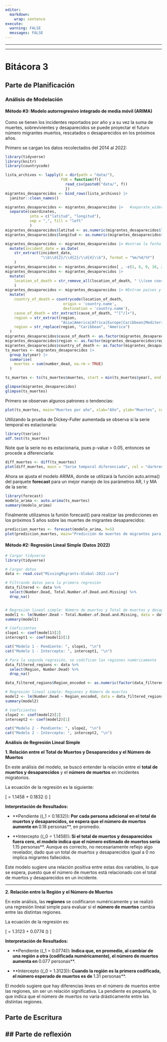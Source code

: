 ```yaml
---
editor: 
  markdown: 
    wrap: sentence
execute: 
  warning: FALSE
  messages: FALSE
---
```


------------------------------------------------------------------------

------------------------------------------------------------------------

# Bitácora 3

## Parte de Planificación

### Análisis de Modelación

#### Método #3: Modelo autorregresivo integrado de media móvil (ARIMA)

Como se tienen los incidentes reportados por año y a su vez la suma de muertes, sobrevivientes y desaparecidos se puede proyectar el futuro número migrantes muertos, rescatados o desaparecidos en los próximos años. 

Primero se cargan los datos recolectados del 2014 al 2022:

````r

library(tidyverse)
library(knitr)
library(countrycode)

lista_archivos <- lapply(X = dir(path = "data/"), 
                         FUN = function(f){
                           read_csv(paste0("data/", f))
                           })
migrantes_desaparecidos <- bind_rows(lista_archivos) |>
  janitor::clean_names()

migrantes_desaparecidos <- migrantes_desaparecidos |>   #separate_wider_delim(col, delim)
  separate(coordinates,
           into = c("latitud", "longitud"),
           sep = ",", fill = "left"
           )
migrantes_desaparecidos$latitud <- as.numeric(migrantes_desaparecidos$latitud)
migrantes_desaparecidos$longitud <- as.numeric(migrantes_desaparecidos$longitud)#separa las coordenadas

migrantes_desaparecidos <- migrantes_desaparecidos |> #extrae la fecha exacta
  mutate(incident_date = as.Date(
    str_extract(incident_date,
                "\\b\\d{2}/\\d{2}/\\d{4}\\b"), format = "%m/%d/%Y")
    )
migrantes_desaparecidos <- migrantes_desaparecidos[ , -c(1, 6, 9, 16, 20:21)] #elimina la columna 1
migrantes_desaparecidos <- migrantes_desaparecidos |>
  mutate(
    location_of_death = str_remove_all(location_of_death, " \\(see coordinates for exact location\\)")
    )
migrantes_desaparecidos <- migrantes_desaparecidos |> #Extrae países y causas de muerte
  mutate(
    country_of_death = countrycode(location_of_death,
                          origin = 'country.name',
                          destination = 'country.name'),
    cause_of_death = str_extract(cause_of_death, "^[^/]+"),
    region = str_extract(region, 
                         "Asia|America|Africa|Europe|Caribbean|Mediterranean"),
    region = str_replace(region, "Caribbean", "America")
  )
migrantes_desaparecidos$cause_of_death <- as.factor(migrantes_desaparecidos$cause_of_death)
migrantes_desaparecidos$region <- as.factor(migrantes_desaparecidos$region)
migrantes_desaparecidos$country_of_death <- as.factor(migrantes_desaparecidos$country_of_death)
ts_muertes <- migrantes_desaparecidos |>
  group_by(year) |>
  summarise(
    muertes = sum(number_dead, na.rm = TRUE)
  )

ts_muertes <- ts(ts_muertes$muertes, start = min(ts_muertes$year), end = max(ts_muertes$year), frequency = 1)

glimpse(migrantes_desaparecidos)
glimpse(ts_muertes)

````

Primero se observan algunos patrones o tendencias:

````r

plot(ts_muertes, main="Muertes por año", xlab="Año", ylab="Muertes", col="darkblue", type="l")

````
Utilizando la prueba de Dickey-Fuller aumentada se observa si la serie temporal es estacionaria:

````r

library(tseries)
adf.test(ts_muertes)

````

Note que la serie no es estacionaria, pues p-value > 0.05, entonces se procede a diferenciarla:

````r

diff_muertes <- diff(ts_muertes)
plot(diff_muertes, main = "Serie temporal diferenciada", col = "darkred")

````
Ahora se ajusta el modelo ARIMA, donde se utilizará la función auto.arima() del parquete **forecast** para un mejor manejo de los parámetros AR, I y MA de la serie:

````r

library(forecast)
modelo_arima <- auto.arima(ts_muertes)
summary(modelo_arima)

````
Finalmente utilizamos la funión forecast() para realizar las predicciones en los próximos 5 años sobre las muertes de migrantes desaparecidos:

````r

prediccion_muertes <- forecast(modelo_arima, h=5)
plot(prediccion_muertes, main="Predicción de muertes de migrantes para los próximos 5 años")

````

#### Método #2: Regresión Lineal Simple (Datos 2022)
````r
# Cargar tidyverse
library(tidyverse)

# Cargar datos
data <- read.csv("MissingMigrants-Global-2022.csv")

# Filtrando datos para la primera regresión
data_filtered <- data %>%
  select(Number.Dead, Total.Number.of.Dead.and.Missing) %>%
  drop_na()


# Regresión lineal simple: Número de muertos y Total de muertos y desaparecidos
model1 <- lm(Number.Dead ~ Total.Number.of.Dead.and.Missing, data = data_filtered)
summary(model1)

# Coeficientes
slope1 <- coef(model1)[2]
intercept1 <- coef(model1)[1]

cat("Modelo 1 - Pendiente: ", slope1, "\n")
cat("Modelo 1 - Intercepto: ", intercept1, "\n")

# Para la segunda regresión, se codifican las regiones numéricamente
data_filtered_regions <- data %>%
  select(Region, Number.Dead) %>%
  drop_na()

data_filtered_regions$Region_encoded <- as.numeric(factor(data_filtered_regions$Region))

# Regresión lineal simple: Regiones y Número de muertos
model2 <- lm(Number.Dead ~ Region_encoded, data = data_filtered_regions)
summary(model2)

# Coeficientes
slope2 <- coef(model2)[2]
intercept2 <- coef(model2)[1]

cat("Modelo 2 - Pendiente: ", slope2, "\n")
cat("Modelo 2 - Intercepto: ", intercept2, "\n")
````
**Análisis de Regresión Lineal Simple**

**1. Relación entre el Total de Muertos y Desaparecidos y el Número de Muertos**

En este análisis del modelo, se buscó entender la relación entre el **total de muertos y desaparecidos** y el **número de muertos** en incidentes migratorios.

La ecuación de la regresión es la siguiente:

\[
\text{Número de muertos} = 1.1458 + 0.1832 \times (\text{Total de muertos y desaparecidos})
\]

**Interpretación de Resultados:**

- **Pendiente (\(\beta_1 = 0.1832\))**: Por cada persona adicional en el total de muertos y desaparecidos, se espera que el número de muertos aumente en **0.18 personas**, en promedio.
  
- **Intercepto (\(\beta_0 = 1.1458\))**: Si el total de muertos y desaparecidos fuera cero, el modelo indica que el número estimado de muertos sería **1.15 personas**. Aunque es correcto, no necesariamente reflejo algo revelador, dado que un total de muertos y desaparecidos igual a 0 no implica migrantes fallecidos.

Este modelo sugiere una relación positiva entre estas dos variables, lo que se espera, puesto que el número de muertos está relacionado con el total de muertos y desaparecidos en un incidente.

---

**2. Relación entre la Región y el Número de Muertos**

En este análisis, las **regiones** se codificaron numéricamente y se realizó una regresión lineal simple para evaluar si el **número de muertos** cambia entre las distintas regiones.

La ecuación de la regresión es:

\[
\text{Número de muertos} = 1.3123 + 0.0774 \times (\text{Región codificada})
\]

**Interpretación de Resultados:**

- **Pendiente (\(\beta_1 = 0.0774\))**: Indica que, en promedio, al cambiar de una región a otra (codificada numéricamente), el número de muertos aumenta en **0.077 personas**.
  
- **Intercepto (\(\beta_0 = 1.3123\))**: Cuando la región es la primera codificada, el número esperado de muertos es de **1.31 personas**.

El modelo sugiere que hay diferencias leves en el número de muertos entre las regiones, sin ser un relación significativa. La pendiente es pequeña, lo que indica que el número de muertos no varía drásticamente entre las distintas regiones.

## Parte de Escritura
## Parte de reflexión
---


